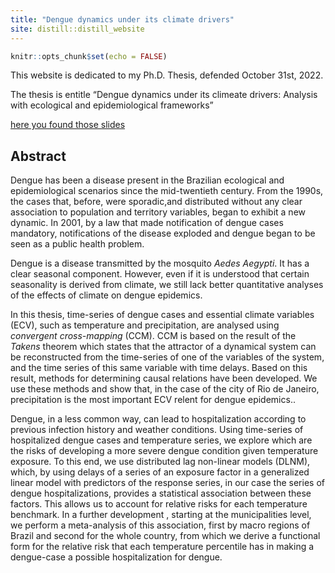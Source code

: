 ```yaml
---
title: "Dengue dynamics under its climate drivers"
site: distill::distill_website
---
```


```r
knitr::opts_chunk$set(echo = FALSE)
```

This website is dedicated to my Ph.D. Thesis, defended October 31st, 2022. 

The thesis is entitle "Dengue dynamics under its climeate drivers: Analysis with ecological and epidemiological frameworks"

[here you found those slides](Xaringan_defense/dengue_dynamics_under_its_climate.html)

## Abstract

Dengue has been a disease present in the Brazilian ecological and epidemiological scenarios since the mid-twentieth century. From the 1990s, the cases that, before, were sporadic,and distributed without any clear association to population and territory variables, began to exhibit a new dynamic. In 2001, by a law that made notification of dengue cases mandatory, notifications of the disease exploded and dengue began to be seen as a public health problem. 

Dengue is a disease transmitted by the mosquito *Aedes Aegypti*. It has a clear seasonal component. However, even if it is understood that certain seasonality is derived from climate, we still lack better quantitative analyses of the effects of climate on dengue epidemics.

In this thesis, time-series of dengue cases and essential climate variables (ECV), such as temperature and precipitation, are analysed using *convergent cross-mapping* (CCM). CCM is based on the result of the *Takens* theorem which states that the attractor of a dynamical system can be reconstructed from the time-series of one of the variables of the system, and the time series of this same variable with time delays. Based on this result, methods for determining causal relations have been developed. We use these methods and show that, in the case of the city of Rio de Janeiro, precipitation is the most important ECV relent for dengue epidemics.. 

Dengue, in a less common way, can lead to hospitalization according to previous infection history and weather conditions. Using time-series of hospitalized dengue cases and temperature series, we explore which are the risks of developing a more severe dengue condition given temperature exposure. To this end, we use distributed lag non-linear models (DLNM), which, by using delays of a series of an exposure factor in a generalized linear model with predictors of the response series, in our case the series of dengue hospitalizations, provides a statistical association between these factors. This allows us to account for relative risks for each temperature benchmark. In a further development , starting at the municipalities level, we perform a meta-analysis of this association, first by macro regions of Brazil and second for the whole country, from which we derive a functional form for the relative risk that each temperature percentile has in making a dengue-case a possible hospitalization for dengue.

